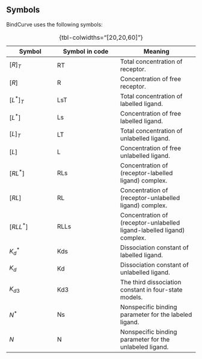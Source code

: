 ## Symbols

BindCurve uses the following symbols:

| Symbol     | Symbol in code | Meaning            |
|------------|----------------|--------------------|
| $[R]_T$    | RT             | Total concentration of receptor.                                      |
| $[R]$      | R              | Concentration of free receptor.                                       |
| $[L^*]_T$  | LsT            | Total concentration of labelled ligand.                               |
| $[L^*]$    | Ls             | Concentration of free labelled ligand.                                |
| $[L]_T$    | LT             | Total concentration of unlabelled ligand.                             |
| $[L]$      | L              | Concentration of free unlabelled ligand.                              |
| $[RL^*]$   | RLs            | Concentration of (receptor-labelled ligand) complex.                  |
| $[RL]$     | RL             | Concentration of (receptor-unlabelled ligand) complex.                |
| $[RLL^*]$  | RLLs           | Concentration of (receptor-unlabelled ligand-labelled ligand) complex.|
| $K_d^*$    | Kds            | Dissociation constant of labelled ligand.                             |
| $K_d$      | Kd             | Dissociation constant of unlabelled ligand.                           |
| $K_{d3}$   | Kd3            | The third dissociation constant in four-state models.                 |
| $N^*$      | Ns             | Nonspecific binding parameter for the labeled ligand.                 |
| $N$        | N              | Nonspecific binding parameter for the unlabeled ligand.               |

: {tbl-colwidths="[20,20,60]"}
